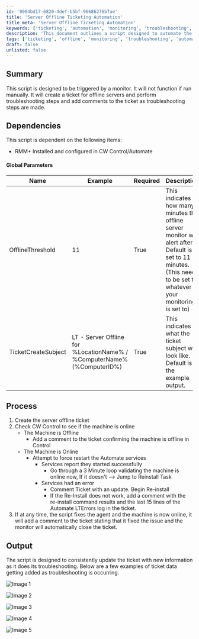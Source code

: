 ```yaml
---
id: '0004bd17-6820-4def-b5bf-96686276b7ae'
title: 'Server Offline Ticketing Automation'
title_meta: 'Server Offline Ticketing Automation'
keywords: ['ticketing', 'automation', 'monitoring', 'troubleshooting', 'offline']
description: 'This document outlines a script designed to automate the ticketing process for offline servers. It triggers based on a monitor, creates a ticket, performs troubleshooting steps, and updates the ticket with comments as actions are taken. The script ensures consistent communication on the status of the offline server and attempts to resolve issues automatically.'
tags: ['ticketing', 'offline', 'monitoring', 'troubleshooting', 'automation', 'control']
draft: false
unlisted: false
---
```

## Summary

This script is designed to be triggered by a monitor. It will not function if run manually. It will create a ticket for offline servers and perform troubleshooting steps and add comments to the ticket as troubleshooting steps are made.

## Dependencies

This script is dependent on the following items:

- RMM+ Installed and configured in CW Control/Automate

#### Global Parameters

| Name                  | Example                                                                 | Required | Description                                                                                                                                           |
|-----------------------|-------------------------------------------------------------------------|----------|-------------------------------------------------------------------------------------------------------------------------------------------------------|
| OfflineThreshold      | 11                                                                      | True     | This indicates how many minutes the offline server monitor will alert after. Default is set to 11 minutes. (This needs to be set to whatever your monitoring is set to) |
| TicketCreateSubject   | LT - Server Offline for %LocationName% / %ComputerName% (%ComputerID%) | True     | This indicates what the ticket subject will look like. Default is the example output.                                                               |

## Process

1. Create the server offline ticket
2. Check CW Control to see if the machine is online
   - The Machine is Offline
     - Add a comment to the ticket confirming the machine is offline in Control
   - The Machine is Online
     - Attempt to force restart the Automate services
       - Services report they started successfully
         - Go through a 3 Minute loop validating the machine is online now, If it doesn't --> Jump to Reinstall Task
       - Services had an error
         - Comment Ticket with an update. Begin Re-install
         - If the Re-Install does not work, add a comment with the re-install command results and the last 15 lines of the Automate LTErrors log in the ticket.
3. If at any time, the script fixes the agent and the machine is now online, it will add a comment to the ticket stating that it fixed the issue and the monitor will automatically close the ticket.

## Output

The script is designed to consistently update the ticket with new information as it does its troubleshooting. Below are a few examples of ticket data getting added as troubleshooting is occurring.

![Image 1](../../../static/img/CW-Control-RMM+-API---Offline-Server-AutoFix/image_1.png)

![Image 2](../../../static/img/CW-Control-RMM+-API---Offline-Server-AutoFix/image_2.png)

![Image 3](../../../static/img/CW-Control-RMM+-API---Offline-Server-AutoFix/image_3.png)

![Image 4](../../../static/img/CW-Control-RMM+-API---Offline-Server-AutoFix/image_4.png)

![Image 5](../../../static/img/CW-Control-RMM+-API---Offline-Server-AutoFix/image_5.png)











